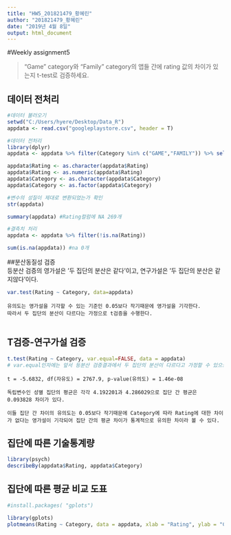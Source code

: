 ---
title: "HW5_201821479_황혜린"
author: "201821479_황혜린"
date: "2019년 4월 8일"
output: html_document
---

#Weekly assignment5 

>"Game" category와 "Family" category의 앱들 간에 rating 값의 차이가 있는지 t-test로 검증하세요.
    
    
## 데이터 전처리 
```{r}
#데이터 불러오기 
setwd("C:/Users/hyere/Desktop/Data_R")
appdata <- read.csv("googleplaystore.csv", header = T)

#데이터 전처리 
library(dplyr)
appdata <- appdata %>% filter(Category %in% c("GAME","FAMILY")) %>% select(Category, Rating)

appdata$Rating <- as.character(appdata$Rating)
appdata$Rating <- as.numeric(appdata$Rating)
appdata$Category <- as.character(appdata$Category)
appdata$Category <- as.factor(appdata$Category)

#변수의 성질이 제대로 변환되었는가 확인 
str(appdata)

summary(appdata) #Rating컬럼에 NA 269개 

#결측치 처리 
appdata <- appdata %>% filter(!is.na(Rating))

sum(is.na(appdata)) #na 0개 
```

##분산동질성 검증  
등분산 검증의 영가설은 '두 집단의 분산은 같다'이고, 연구가설은 '두 집단의 분산은 같지않다'이다. 
```{r}
var.test(Rating ~ Category, data=appdata)

```
```   
유의도는 영가설을 기각할 수 있는 기준인 0.05보다 작기때문에 영가설을 기각한다.
따라서 두 집단의 분산이 다르다는 가정으로 t검증을 수행한다.
 
```    

## T검증-연구가설 검증 
```{r}
t.test(Rating ~ Category, var.equal=FALSE, data = appdata)
# var.equal인자에는 앞서 등분산 검증결과에서 두 집단의 분산이 다르다고 가정할 수 있으므로 FALSE를 입력한다. 
```
```   
t = -5.6832, df(자유도) = 2767.9, p-value(유의도) = 1.46e-08

독립변수인 성별 집단의 평균은 각각 4.192201과 4.286029으로 집단 간 평균은 0.093828 차이가 있다. 

이들 집단 간 차이의 유의도는 0.05보다 작기때문에 Category에 따라 Rating에 대한 차이가 없다는 영가설이 기각되어 집단 간의 평균 차이가 통계적으로 유의한 차이라 볼 수 있다. 
```   



## 집단에 따른 기술통계량   
```{r}
library(psych)
describeBy(appdata$Rating, appdata$Category)
```

## 집단에 따른 평균 비교 도표 
```{r}
#install.packages( "gplots")

library(gplots)
plotmeans(Rating ~ Category, data = appdata, xlab = "Rating", ylab = "Category", ci.label = T, mean.labels = T, ylim=c(4.1,4.4), main=" “Game” Category와 “Family” category의 앱들 간에 Rating 값의 차이 ")
```

